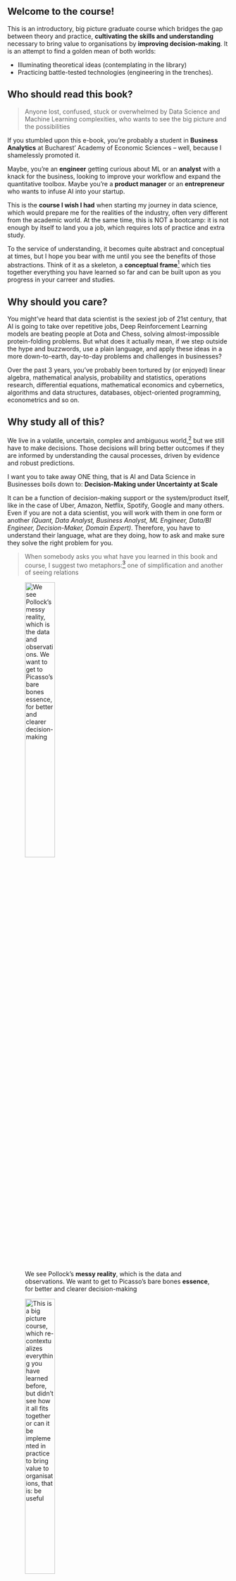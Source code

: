## Welcome to the course! {.unnumbered}


This is an introductory, big picture graduate course which bridges the gap between theory and practice, **cultivating the skills and understanding** necessary to bring value to organisations by **improving decision-making**. It is an attempt to find a golden mean of both worlds: 

- Illuminating theoretical ideas (contemplating in the library)
- Practicing battle-tested technologies (engineering in the trenches).


::: {.callout-tip}
## Who should read this book? 

> Anyone lost, confused, stuck or overwhelmed by Data Science and Machine Learning complexities, who wants to see the big picture and the possibilities

If you stumbled upon this e-book, you're probably a student in **Business Analytics** at Bucharest' Academy of Economic Sciences -- well, because I shamelessly promoted it. 

Maybe, you're an **engineer** getting curious about ML or an **analyst** with a knack for the business, looking to improve your workflow and expand the quantitative toolbox. Maybe you're a **product manager** or an **entrepreneur** who wants to infuse AI into your startup.
:::


This is the **course I wish I had** when starting my journey in data science, which would prepare me for the realities of the industry, often very different from the academic world. At the same time, this is NOT a bootcamp: it is not enough by itself to land you a job, which requires lots of practice and extra study. 

To the service of understanding, it becomes quite abstract and conceptual at times, but I hope you bear with me until you see the benefits of those abstractions. Think of it as a skeleton, a **conceptual frame**[^meta-course] which ties together everything you have learned so far and can be built upon as you progress in your carreer and studies.

[^meta-course]: This course stands on the "shoulders of giants", and I can only aspire to get to the level of clarity and rigor provided by Hastie/Tibshirani or Andrew Ng. However, there is too much content out there, and the roadmap provided here should help you navigate it and find the shortest path towards better decisions in your firm.


## Why should you care?

You might've heard that data scientist is the sexiest job of 21st century, that AI is going to take over repetitive jobs, Deep Reinforcement Learning models are beating people at Dota and Chess, solving almost-impossible protein-folding problems. But what does it actually mean, if we step outside the hype and buzzwords, use a plain language, and apply these ideas in a more down-to-earth, day-to-day problems and challenges in businesses?

Over the past 3 years, you've probably been tortured by (or enjoyed) linear algebra, mathematical analysis, probability and statistics, operations research, differential equations, mathematical economics and cybernetics, algorithms and data structures, databases, object-oriented programming, econometrics and so on. 

::: {.callout-tip}
## Why study all of this?
 We live in a volatile, uncertain, complex and ambiguous world,[^vuca] but we still have to make decisions. Those decisions will bring better outcomes if they are informed by understanding the causal processes, driven by evidence and robust predictions.

 I want you to take away ONE thing, that is AI and Data Science in Businesses boils down to: 
**Decision-Making under Uncertainty at Scale**
:::

[^vuca]: [VUCA: a mental model to better understand the world](https://www.vuca-world.org/where-does-the-term-vuca-come-from/)


It can be a function of decision-making support or the system/product itself, like in the case of Uber, Amazon, Netflix, Spotify, Google and many others. Even if you are not a data scientist, you will work with them in one form or another *(Quant, Data Analyst, Business Analyst, ML Engineer, Data/BI Engineer, Decision-Maker, Domain Expert)*. Therefore, you have to understand their language, what are they doing, how to ask and make sure they solve the right problem for you.

> When somebody asks you what have you learned in this book and course, I suggest two metaphors:[^metaphor] one of simplification and another of seeing relations

::: {layout="[29, -10, 40]"}
![We see Pollock's **messy reality**, which is the data and observations. We want to get to Picasso's bare bones **essence**, for better and clearer decision-making](01_fundamentals/img/logo.jpeg "Reality"){width="40%"}

![This is a **big picture** course, which re-contextualizes everything you have learned before, but didn't see how it all fits together or can it be implemented in practice to bring value to organisations, that is: be useful](01_fundamentals/img/elephant-blind.jpeg){width="40%"}
:::

[^metaphor]: Due to my recent philosophical readings, some of the language here has a very specific meaning, which is totally outside the scope. For the curious, I will write a few blog posts outlining some philosophical arguments which struck a chord in me and which I found tremenously useful in day-to-day life.  


## Cybernetics Done Right

::: {.callout-warning}
The idea behind **Cybernetics** curriculum is great: an **interdisciplinary** approach to solving complex economic problems, that is what we know today as **weak/specialised AI**[^dsc]. 

Unfortunately, the execution is extremely difficult to pull off without a consistent vision, expertise and an account of recent developments. It is even more difficult to put those 80's models in practice, especially in a data-driven age.
:::

[^dsc]: Or data science, if you wish -- at the intersection of computer science, domain expertise (economics), statistics and mathematics. We will dive in more detail and nuance in our first lectures.

Let's go back to the burning question: what I wish I had in a course? It is hard to teach these topics in a way which is both theoretically sound and can be immediately applied. 

After recognizing that there is no silver bullet, my conclusion is that following the principles outlined below consistently, dramatically increases the chances of preparing a new generation ready to tackle the messy, ill-defined problems we encounter.

- Provide motivation for **why** something is important (a field, theory, model, method, technology)
- Discuss **practical applications** and challenges the firms face, from an insider's perspective: 
    - Applications are based on realistic or real data, which can be messy, hard to access, biased and incomplete
    - Coding up the solutions and software implementations, with the real-world challenges of deploying models and improving decision making
- Develop a **conceptual undestanding**, an intuition about the problem and the "tool" we think is appropriate in tackling it:
    - Present the tool theoretically rigorous and sound, but **only where it matters** 
    - Leverage previous mathematical, statistical, and domain knowledge
    - For the mathematically inclined, add some elements of abstract math to understand the underlying foundations of these methods and models
- Use **simulations** as a safe playground [^playground] that we control, to get a feel for the behavior of models and algorithms.
    - Implement those in code using best practices, as an engineering exercise
    - With lots of visualization, especially interactive ones

[^playground]: I often find myself truly understanding something, only after I code it up and understand the "mechanics" (of a model) well, then try to think of how I would apply it in practice, in different contexts. This hints to the idea that we need some complementary background and tools, some of them right from the beginning of higher education.

## Your Unorthodox Guide

Think of me as an industry expert,[^bizovi-img] not an academic pushing you to do homework. Think of the course as a summer school or workshop, rather than required credits and another exam to pass. 

I’m a generalist – navigating uncertainty and complexity to improve decision-making at scale with data and domain-driven software. Here are a few relevant facts about me:

[^bizovi-img]: ![See one of my conference talks at BigDataWeek, intended for a mixed tech/business audience: [Pragmatic AI in Google Cloud Platform](https://www.youtube.com/watch?v=02NPR_nDaxQ)](01_fundamentals/img/me.jpeg "Reality"){width="90%"}


- Graduate of Cybernetics (2017) and Quantitative Economics (2019)
    - Did some research in Complex Systems, Agent-Based Modeling, Systems' Dynamics, and Heterodox Economics, which was lots of fun
    - My serious work was at the intersection of Bayesian Statistics and Machine Learning (thesis, dissertation)
- Head of Data Science [^linkedin] at AdoreMe Tech, with the firm since 2016
    - Lingerie e-commerce in the U.S., with a PAYG, subscription and try-at-home business models
    - $250m revenue in 2022, acquired by Victoria's Secret
    - 70 tech people in Bucharest, over 300 employees
    - My work involves AI Strategy, Product Management, ML Systems Design
- Some typical applications of AI in an e-commerce I contributed to:
    - Demand Planning and Inventory Optimization systems to prevent lost sales and excess inventory
    - Recommender Systems to help users find relevant, personalized items and bundles
    - Marketing optimizations in Acquisition/Advertisement, Engagement, CRM, Merchandising, Pricing and Promotion
- Hobbies:
    - Reading about "Philosophy as a Way of Life" & Cognitive Science
    - Painting, Hiking, Jazz/Classical/Metal
    - Played chess professionally, but that much stress isn't worth it


[^linkedin]: You can reach to me on Linkedin [here](https://www.linkedin.com/in/bizovi-mihai-56982abb/), although the state of the platform drifted a long time ago from the professionals' network to business influencers' and vendors' social media 

## Course Roadmap

We start the course with a first lecture, in which we explore the context of data science in businesses, figure out what does AI mean, and where is it useful. Then, we review important statisical concepts and tools, exapting/repurposing them for our objectives, while remembering the hell we needed those in the first place. 

Next, we move on to A/B testing and towards a mindset of causal inference. Once you get a taste of decisions with high stakes, we switch to a predictive, Machine Learning perspective and walk through our workhorse models, which should serve us decades ahead in a wide range of applications: both predictive and exploratory.

Did you get comfortable with ML? Good, because it's time to acknowledge the limitations and get more powerful tools from causal inference, when A/B tests and randomised experiments are unfeasible or unethical, but we can leverage naturally-occuring experiments. This is truly challenging: it is an art and science, in contrast with the auto-magic pattern recognition of ML. It requires deep thinking and understanding.

The icing on the cake is miscellaneous topics dear to me and usually not covered in such a course: Demand Forecasting, Recommender Systems, and Natural Language Processing. All extremely useful in business contexts, but significant tweaks are needed to the models discussed before.

```mermaid
%%| label: fig-mermaid
%%| fig-width: 9
%%| fig-cap: |
%%|   Don't let the sheer diversity and breadth of topics intimidate you, 
%%|   as we'll go step by step through each aspect, explaining the why and how.
%%|   In one way or another, there is little you haven't seen here, however the way
%%|   we tie it all together IS challenging.

flowchart TD
  DSc(Decision-Making Under Uncertainty at Scale) -- understanding  --> Stat(Stat Fundamentals) 
  DSc -- business context  --> VUCA[V.U.C.A.] --> App(Applications) --> R[Role in firms] --> PML(ML Process) --> PS(Stat process)
  Stat --> Prob(Probability) --> Es(Estimators) --> Boot(Bootstrap) --> AB(A/B Testing) -- optional --> ExpD[/Causality/]

  DSc -- skills/labs  --> Eng(Engineering) --> Data(Data Wrangling) --> Repr[Reproducibility] --> Pipe(Pipelines) -- advanced --> FS[/Full Stack Apps/]
  ML --> Class(Bayes Classifiers) --> GLM(GLMs) --> T(Tree-based Ensembles) -- advanced --> Caus(Hierarchical Models) --> Misc[/Time Series and Misc/]

  DSc -- workhorse models  --> ML(Statistical Learning) --> Unsup(Dimensionality Reduction) --> Clust(Clustering) -- optional --> RS[/RecSys/] --> Text[/NLP Embeddings/]
```

If you ask what is that engineering branch, you're totally right! During the labs we'll build from the ground up a tech stack for reproducible data analysis, model and data pipelines, culminating in a full-stack data app (with user interface, backend, database), which solves a real-world problem. 

That is your final project for the course and something you can brag about in your portfolio and github profile. It sounds complicated, but we have the tools to make it easy for us, step-by-step. Don't worry about getting everything right, but focus on a problem and single area from the course you're passionate about: be it data visualization, ML, statistics or sheer engineering curiosity.

## Schedule and Admin

The final grade shouldn't be a reason why you're in this course, but if you need more structure, here's the evaluation criteria below. Attendence is not mandatory, but highly beneficial for the professional development.

- Lab 50%: for the full stack data app
    - Risky/interesting/creative projects will be rewarded
    - Focus on quality over quantity, one thing done well rather than trying to apply half of the models discussed in the course.
    - Pitch of at most 1 (one) page: what it does and why did you build it
- Final Exam 50%: Focused on conceptual understanding: 
    - There will be no problems to solve by hand.
    - Try to be succint and clear
    - Think for yourself, zero-tolerance policy for cheating



|  Course/Lab  | Title                   | Keywords            | Comments |
|--------------|-------------------------|---------------------|-------|
| C1 (09 Dec) | Data Science in Context | AI, ML, Uncertainty, The Process | discussion, use-cases |
| C2 (09 Dec) | Fundamentals of Statistics | Probability triples, Properties of Estimators    | logistics, admin |
| S1 (10 Dec) | Set Up the Environment   | Command Line, R, RStudio, Renv, Python, JupyterLab, Quarto, github, RStudio | a good setup is a prerequisite for painless labs |
| S2 (10 Dec) | Tidyverse, warm-up      | ggplot2, quarto, arrow, duckdb | practice and learn some new packages |